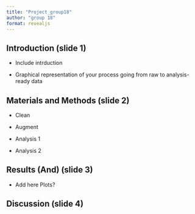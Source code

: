 ```yaml
---
title: "Project_group18"
author: "group 18"
format: revealjs
---
```


## Introduction (slide 1)

-   Include intrduction

-   Graphical representation of your process going from raw to analysis-ready data

## Materials and Methods (slide 2)

-   Clean

-   Augment

-   Analysis 1

-   Analysis 2

## Results (And) (slide 3)

-   Add here Plots?

## Discussion (slide 4)
